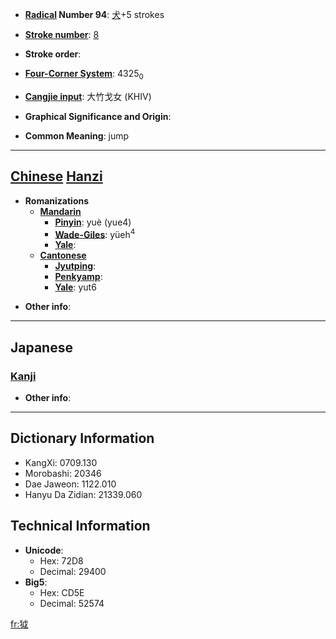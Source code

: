 * '''[[Wiktionary:Chinese radical index| Radical]] Number 94''': [[Wiktionary:Chinese radical index 犬|犬]]+5 strokes

* '''[[Wiktionary:Chinese total strokes index|Stroke number]]''': [[Wiktionary:Chinese total strokes index 8|8]]

* '''Stroke order''': 

* '''[[Wiktionary:Chinese four corner index|Four-Corner System]]''': 4325<sub>0</sub>

* '''[[Wiktionary:Chinese Cangjie index|Cangjie input]]''': 大竹戈女 (KHIV)

* '''Graphical Significance and Origin''': 

* '''Common Meaning''': jump

----

== [[Chinese]] [[Hanzi]] ==

* '''Romanizations'''
** '''[[Mandarin]]'''
*** '''[[Pinyin]]''': yuè (yue4)
*** '''[[Wade-Giles]]''': yüeh<sup>4</sup>
*** '''[[Yale]]''': 
** '''[[Cantonese]]'''
*** '''[[Jyutping]]''':
*** '''[[Penkyamp]]''': 
*** '''[[Yale]]''': yut6

* '''Other info''': 

----

==Japanese==
===[[Kanji]]===
{{kanji|on readings=[[けつ]] (ketsu), [[かち]] (kachi)|kun readings=}}

* '''Other info''':  

----

== Dictionary Information ==

* KangXi: 0709.130
* Morobashi: 20346
* Dae Jaweon: 1122.010
* Hanyu Da Zidian: 21339.060

== Technical Information ==

* '''Unicode''':
** Hex: 72D8
** Decimal: 29400
* '''Big5''':
** Hex: CD5E
** Decimal: 52574

[[fr:狘]]